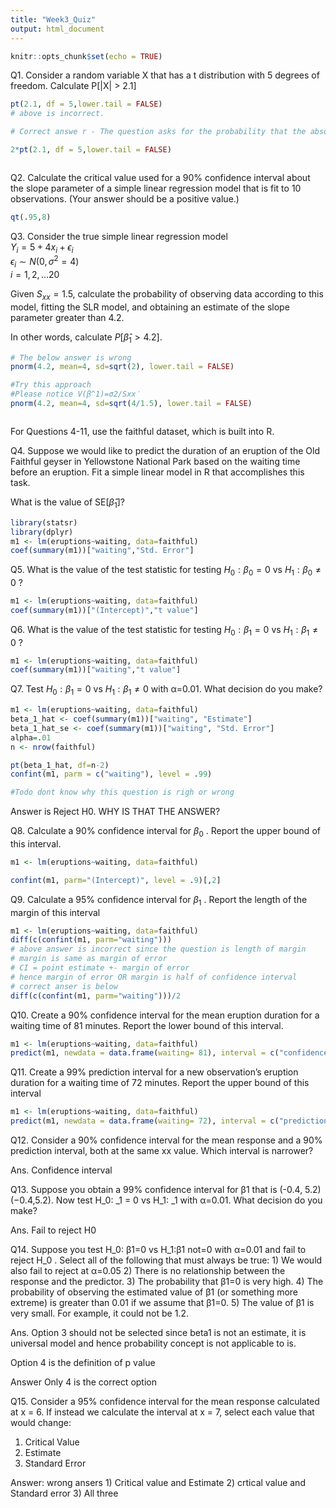 ```yaml
---
title: "Week3_Quiz"
output: html_document
---
```


```r
knitr::opts_chunk$set(echo = TRUE)
```


Q1. Consider a random variable X that has a t distribution with 5 degrees of freedom. Calculate P[|X| > 2.1]


```r
pt(2.1, df = 5,lower.tail = FALSE)
# above is incorrect. 

# Correct answe r - The question asks for the probability that the absolute value of X is greater than 2.1, so it should be a two-tailed test.

2*pt(2.1, df = 5,lower.tail = FALSE)



```

Q2. Calculate the critical value used for a 90% confidence interval about the slope parameter of a simple linear regression model that is fit to 10 observations. (Your answer should be a positive value.)
```r
qt(.95,8)
```

Q3. Consider the true simple linear regression model  
$Y_i=5+4x_i+ϵ_i$    
$ϵ_i∼N(0, σ^2=4)$   
$i=1,2,…20$   

Given $S_{xx} = 1.5$, calculate the probability of observing data according to this model, fitting the SLR model, and obtaining an estimate of the slope parameter greater than 4.2.

In other words, calculate $P[\hat{\beta}_1 > 4.2]$.

```r
# The below answer is wrong
pnorm(4.2, mean=4, sd=sqrt(2), lower.tail = FALSE)

#Try this approach
#Please notice V(β^1)=σ2/Sxx′ 
pnorm(4.2, mean=4, sd=sqrt(4/1.5), lower.tail = FALSE)


```
```r

```

For Questions 4-11, use the faithful dataset, which is built into R.


Q4. Suppose we would like to predict the duration of an eruption of the Old Faithful geyser in Yellowstone National Park based on the waiting time before an eruption. Fit a simple linear model in R that accomplishes this task.

What is the value of $\text{SE}[\hat{\beta}_1]$?

```r
library(statsr)
library(dplyr)
m1 <- lm(eruptions~waiting, data=faithful)
coef(summary(m1))["waiting","Std. Error"]
```

Q5. What is the value of the test statistic for testing $H_0: \beta_0 = 0$  vs $H_1: \beta_0 \neq 0$ ?
```r
m1 <- lm(eruptions~waiting, data=faithful)
coef(summary(m1))["(Intercept)","t value"]
```

Q6. What is the value of the test statistic for testing $H_0: \beta_1 = 0$  vs $H_1: \beta_1 \neq 0$ ?
```r
m1 <- lm(eruptions~waiting, data=faithful)
coef(summary(m1))["waiting","t value"]
```

Q7. Test  $H_0: \beta_1 = 0$  vs $H_1: \beta_1 \neq 0$  with α=0.01. What decision do you make?
```r
m1 <- lm(eruptions~waiting, data=faithful)
beta_1_hat <- coef(summary(m1))["waiting", "Estimate"]
beta_1_hat_se <- coef(summary(m1))["waiting", "Std. Error"]
alpha=.01
n <- nrow(faithful)

pt(beta_1_hat, df=n-2)
confint(m1, parm = c("waiting"), level = .99)

#Todo dont know why this question is righ or wrong
```
Answer is Reject H0. WHY IS THAT THE ANSWER?


Q8. Calculate a 90% confidence interval for $\beta_0$
 . Report the upper bound of this interval.
```r
m1 <- lm(eruptions~waiting, data=faithful)

confint(m1, parm="(Intercept)", level = .9)[,2]
```
 
 Q9. Calculate a 95% confidence interval for $\beta_1$
 . Report the length of the margin of this interval
 
```r
m1 <- lm(eruptions~waiting, data=faithful)
diff(c(confint(m1, parm="waiting")))
# above answer is incorrect since the question is length of margin
# margin is same as margin of error
# CI = point estimate +- margin of error
# hence margin of error OR margin is half of confidence interval
# correct anser is below
diff(c(confint(m1, parm="waiting")))/2

```
 
 Q10. Create a 90% confidence interval for the mean eruption duration for a waiting time of 81 minutes. Report the lower bound of this interval.
```r
m1 <- lm(eruptions~waiting, data=faithful)
predict(m1, newdata = data.frame(waiting= 81), interval = c("confidence"), level = .9)[,"lwr"]
```

Q11. Create a 99% prediction interval for a new observation's eruption duration for a waiting time of 72 minutes. Report the upper bound of this interval

```r
m1 <- lm(eruptions~waiting, data=faithful)
predict(m1, newdata = data.frame(waiting= 72), interval = c("prediction"), level = .99)[,"upr"]
```
 
 Q12. Consider a 90% confidence interval for the mean response and a 90% prediction interval, both at the same xx value. Which interval is narrower?
 
 Ans. Confidence interval
  
  
Q13. Suppose you obtain a 99% confidence interval for β1 that is (-0.4, 5.2)(−0.4,5.2). Now test H_0: \beta_1 = 0 vs H_1: \beta_1 \neq 0 with α=0.01. What decision do you make?

Ans. Fail to reject H0


Q14. Suppose you test H_0: β1=0 vs H_1:β1 not=0 with α=0.01 and fail to reject H_0
 . Select all of the following that must always be true:
1) We would also fail to reject at α=0.05
2) There is no relationship between the response and the predictor.
3) The probability that β1=0 is very high.
4) The probability of observing the estimated value of β1 (or something more extreme) is greater than 0.01 if we assume that β1=0.
5) The value of β1 is very small. For example, it could not be 1.2.

Ans. 
Option 3 should not be selected since beta1 is not an estimate, it is universal model and hence probability concept is not applicable to is.

Option 4 is the definition of p value

Answer Only 4 is the correct option



Q15. Consider a 95% confidence interval for the mean response calculated at x = 6. If instead we calculate the interval at x = 7, select each value that would change:

1) Critical Value
2) Estimate
3) Standard Error

Answer: 
wrong ansers
1) Critical value and Estimate
2) crtical value and Standard error
3) All three






